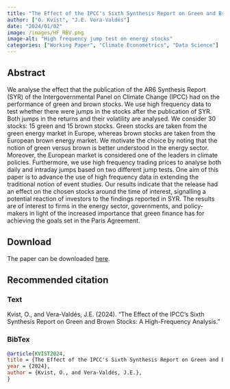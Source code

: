 ```yaml
---
title: "The Effect of the IPCC's Sixth Synthesis Report on Green and Brown Stocks: A High-Frequency Analysis"
author: ["O. Kvist", "J.E. Vera-Valdés"]
date: "2024/01/02"
image: /images/HF_RBV.png
image-alt: "High frequency jump test on energy stocks"
categories: ["Working Paper", "Climate Econometrics", "Data Science"]
---
```


## Abstract

We analyse the effect that the publication of the AR6 Synthesis Report (SYR) of the Intergovernmental Panel on Climate Change (IPCC) had on the performance of green and brown stocks. We use high frequency data to test whether there were jumps in the stocks after the publication of SYR. Both jumps in the returns and their volatility are analysed. We consider 30 stocks: 15 green and 15 brown stocks. Green stocks are taken from the green energy market in Europe, whereas brown stocks are taken from the European brown energy market. We motivate the choice by noting that the notion of green versus brown is better understood in the energy sector. Moreover, the European market is considered one of the leaders in climate policies. Furthermore, we use high frequency trading prices to analyse both daily and intraday jumps based on two different jump tests. One aim of this paper is to advance the use of high frequency data in extending the traditional notion of event studies. Our results indicate that the release had an effect on the chosen stocks around the time of interest, signalling a potential reaction of investors to the findings reported in SYR. The results are of interest to firms in the energy sector, governments, and policy-makers in light of the increased importance that green finance has for achieving the goals set in the Paris Agreement.

## Download

The paper can be downloaded [here]().

## Recommended citation

::: {.panel-tabset}

### Text

Kvist, O., and Vera-Valdés, J.E. (2024). "The Effect of the IPCC's Sixth Synthesis Report on Green and Brown Stocks: A High-Frequency Analysis." 

### BibTex

```bibtex
@article{KVIST2024,
title = {The Effect of the IPCC's Sixth Synthesis Report on Green and Brown Stocks: A High-Frequency Analysis},
year = {2024},
author = {Kvist, O., and Vera-Valdés, J.E.},
}
```

:::